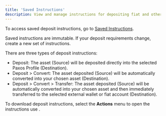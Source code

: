 ```yaml
---
title: 'Saved Instructions'
description: View and manage instructions for depositing fiat and other assets onto the Paxos platform.
---
```




To access saved deposit instructions, go to [Saved Instructions](https://dashboard.paxos.com/dashboard/saved-instructions).

<Tip>

Saved instructions are immutable.
If your deposit requirements change, create a new set of instructions.

</Tip>

There are three types of deposit instructions:

- Deposit: The asset (Source) will be deposited directly into the selected Paxos Profile (Destination).
- Deposit > Convert: The asset deposited (Source) will be automatically converted into your chosen asset (Destination).
- Deposit > Convert > Transfer: The asset deposited (Source) will be automatically converted into your chosen asset and then immediately transferred to the selected external wallet or fiat account (Destination).

To download deposit instructions, select the **Actions** menu to open the instructions use <ButtonAdd label="Export Instructions" />.
